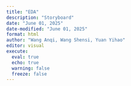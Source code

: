 ```yaml
---
title: "EDA"
description: "Storyboard"
date: "June 01, 2025"
date-modified: "June 01, 2025"
format: html
author: "Wang Anqi, Wang Shensi, Yuan Yihao"
editor: visual
execute: 
  eval: true
  echo: true
  warning: false
  freeze: false
---
```

